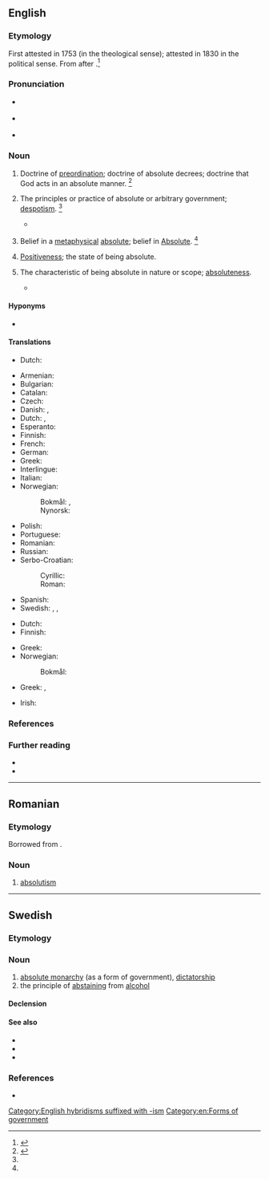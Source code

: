==English==

===Etymology===
First attested in 1753 (in the theological sense); attested in 1830 in the political sense. From {{suffix|en|absolute|ism}} after {{etyl|fr|en}} {{m|fr|absolutisme}}.<ref name=SOED>{{R:SOED5|page=9}}</ref>

===Pronunciation===
* {{a|UK}} {{IPA|en|/ˈæb.sə.luː.tɪz.m̩/|/ˈæb.sə.ljuː.tɪz.m̩/}}
* {{a|US}} {{IPA|en|/ˈæb.səˌluˌtɪz.m̩/|/ˈæb.səˌljuˌtɪz.m̩/}}
* {{audio|en|en-us-absolutism.ogg|Audio (US)}}

===Noun===
{{en-noun|~}}

# {{lb|en|theology}} Doctrine of [[preordination]]; doctrine of absolute decrees; doctrine that God acts in an absolute manner. {{defdate|First attested in the mid 18<sup>th</sup> century.}}<ref name=SOED>{{R:SOED5|page=9}}</ref>
# {{lb|en|political science}} The principles or practice of absolute or arbitrary government; [[despotism]]. {{defdate|First attested in the early 19<sup>th</sup> century.}}<ref name=SOED/>
#* {{quote-book|en|passage=The element of '''absolutism''' and prelacy was more controlling in the counsels of the rival corporation.|author=John Gorham Palfrey|authorlink=John G. Palfrey|title=History of New England|year=1859|volume=I|chapter=IV|page=217|pageurl=https://books.google.com/books?id=CwqUdVXqgPsC&pg=PA217&lpg=PA217}}
# {{lb|en|philosophy}} Belief in a [[metaphysical]] [[absolute]]; belief in [[Absolute]]. {{defdate|First attested in the late 19<sup>th</sup> century.}}<ref name=SOED/>
# [[positiveness|Positiveness]]; the state of being absolute.
# {{lb|en|rare}} The characteristic of being absolute in nature or scope; [[absoluteness]].
#* {{quote-book|en|year=2003|author=Ruth R. Wisse|title=The Modern Jewish Canon: A Journey Through Language|isbn=0226903184|passage=It was the '''absolutism''' of his ambition to be a perfect writer (and perhaps also the perfect son) that imperiled him.}}

====Hyponyms====
* {{W| moral absolutism}}

====Translations====
{{trans-top|theology: doctrine of preordination; doctrine of absolute decrees}}
* Dutch: {{t|nl|predestinatieleer|m}}
{{trans-mid}}
{{trans-bottom}}

{{trans-top|political science: absolute or arbitrary government; despotism}}
* Armenian: {{t+|hy|աբսոլյուտիզմ|sc=Armn}}
* Bulgarian: {{t+|bg|абсолюти́зъм|m}}
* Catalan: {{t|ca|absolutisme|m}}
* Czech: {{t+|cs|absolutismus|m}}
* Danish: {{t|da|enevælde|c}} {{qualifier|Danish history ca. 1660-1849}}, {{t|da|absolutisme|c}}
* Dutch: {{t+|nl|absolutisme|n}}, {{t+|nl|alleenheerschappij|f}}
* Esperanto: {{t+|eo|absolutismo}}
* Finnish: {{t+|fi|absolutismi}}
* French: {{t+|fr|absolutisme}}
* German: {{t+|de|Absolutismus|m}}
* Greek: {{t+|el|απολυταρχία|f|sc=Grek}}
* Interlingue: {{t|ie|absolutisme}}
* Italian: {{t+|it|assolutismo|m}}
* Norwegian:
*: Bokmål: {{t+|no|absolutisme|m}}, {{t+|nb|enevelde|n}}
*: Nynorsk: {{t|nn|absolutisme|m}}
{{trans-mid}}
* Polish: {{t+|pl|absolutyzm|m-in}}
* Portuguese: {{t+|pt|absolutismo|m}}
* Romanian: {{t+|ro|absolutism|n}}
* Russian: {{t+|ru|абсолюти́зм|m}}
* Serbo-Croatian:
*: Cyrillic: {{t|sh|апсолутизам|m|sc=Cyrl}}
*: Roman: {{t+|sh|apsolutizam|m}}
* Spanish: {{t+|es|absolutismo|m}}
* Swedish: {{t+|sv|absolutism|c}}, {{t+|sv|envälde|n}}, {{t+|sv|despotism|c}}
{{trans-bottom}}

{{trans-top|belief in a metaphysical absolute}}
* Dutch: {{t+|nl|absolutisme|f}}
* Finnish: {{t+|fi|absolutismi}}
{{trans-mid}}
* Greek: {{t|el|απολυτοκρατία}}
* Norwegian:
*: Bokmål: {{t+|nb|absolutisme|m}}
{{trans-bottom}}

{{trans-top|the state of being absolute; the system or doctrine of the absolute or unconditional}}
* Greek: {{t+|el|απολυτότητα|f}}, {{t+|el|απόλυτο|n}}
{{trans-mid}}
{{trans-bottom}}

{{trans-top|positiveness}}
{{trans-mid}}
{{trans-bottom}}

{{ttbc-top}}
* Irish: {{t-check|ga|absalóideachas|m}}
{{trans-mid}}
{{trans-bottom}}

===References===
<references/>

===Further reading===
* {{R:OneLook}}
* {{R:Webster 1913}}

[[Category:English hybridisms suffixed with -ism]]
[[Category:en:Forms of government]]

----

==Romanian==

===Etymology===
Borrowed from {{bor|ro|fr|absolutisme}}.

===Noun===
{{ro-noun|n|-}}

# [[#English|absolutism]]

----

==Swedish==

===Etymology===
{{suffix|sv|absolut|ism}}

===Noun===
{{sv-noun|c|-}}

# [[absolute monarchy]] (as a form of government), [[dictatorship]]
# the principle of [[abstaining]] from [[alcohol]]

====Declension====
{{sv-noun-unc-irreg-c|2=absolutismen}}

====See also====
* {{l|sv|nykterhet}}
* {{l|sv|nykterism}}
* {{l|sv|absolutist}}

===References===
* {{R:runeberg.org|saol|8|0009.html absolutism}}